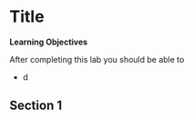 
# Title




**Learning Objectives**

After completing this lab you should be able to 

* d


## Section 1




